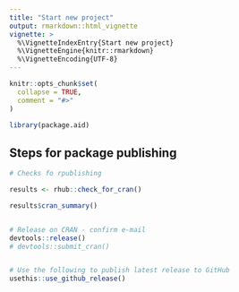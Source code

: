 ```yaml
---
title: "Start new project"
output: rmarkdown::html_vignette
vignette: >
  %\VignetteIndexEntry{Start new project}
  %\VignetteEngine{knitr::rmarkdown}
  %\VignetteEncoding{UTF-8}
---
```


```r
knitr::opts_chunk$set(
  collapse = TRUE,
  comment = "#>"
)
```

```r
library(package.aid)
```

## Steps for package publishing

```r
# Checks fo rpublishing

results <- rhub::check_for_cran()

results$cran_summary()


# Release on CRAN - confirm e-mail
devtools::release()
# devtools::submit_cran()


# Use the following to publish latest release to GitHub
usethis::use_github_release()
```

